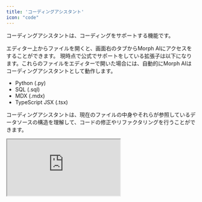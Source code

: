 ```yaml
---
title: 'コーディングアシスタント'
icon: "code"
---
```

コーディングアシスタントは、コーディングをサポートする機能です。

エディター上からファイルを開くと、画面右のタブからMorph AIにアクセスをすることができます。
現時点で公式でサポートをしている拡張子は以下になります。これらのファイルをエディターで開いた場合には、自動的にMorph AIはコーディングアシスタントとして動作します。

- Python (.py)
- SQL (.sql)
- MDX (.mdx)
- TypeScript JSX (.tsx)

コーディングアシスタントは、現在のファイルの中身やそれらが参照しているデータソースの構造を理解して、コードの修正やリファクタリングを行うことができます。

<iframe
    src="https://www.loom.com/embed/f2a68b75aa14424e8658606b639c0091?sid=ecf9ac52-7dc4-452e-8590-3aab99564383"
    controls
    className="w-full aspect-video"
></iframe>
